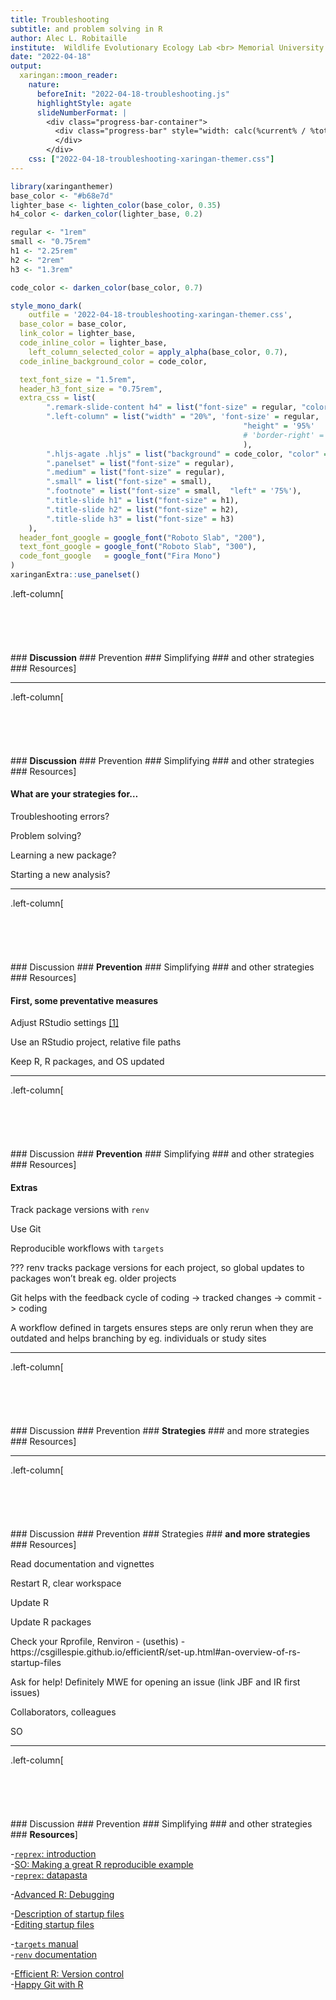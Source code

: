 ```yaml
---
title: Troubleshooting
subtitle: and problem solving in R
author: Alec L. Robitaille
institute:  Wildlife Evolutionary Ecology Lab <br> Memorial University
date: "2022-04-18"
output: 
  xaringan::moon_reader:
    nature:
      beforeInit: "2022-04-18-troubleshooting.js"
      highlightStyle: agate
      slideNumberFormat: |
        <div class="progress-bar-container">
          <div class="progress-bar" style="width: calc(%current% / %total% * 100%);">
          </div>
        </div>
    css: ["2022-04-18-troubleshooting-xaringan-themer.css"]
---
```


```r
library(xaringanthemer)
base_color <- "#b68e7d"
lighter_base <- lighten_color(base_color, 0.35)
h4_color <- darken_color(lighter_base, 0.2)

regular <- "1rem"
small <- "0.75rem"
h1 <- "2.25rem"
h2 <- "2rem"
h3 <- "1.3rem"

code_color <- darken_color(base_color, 0.7)

style_mono_dark(
	outfile = '2022-04-18-troubleshooting-xaringan-themer.css',
  base_color = base_color,
  link_color = lighter_base,
  code_inline_color = lighter_base,
	left_column_selected_color = apply_alpha(base_color, 0.7),
  code_inline_background_color = code_color,

  text_font_size = "1.5rem",
  header_h3_font_size = "0.75rem",
  extra_css = list(
		".remark-slide-content h4" = list("font-size" = regular, "color" = h4_color),
		".left-column" = list("width" = "20%", 'font-size' = regular,
													"height" = '95%'
													# 'border-right' = '0.1px solid var(--link-color)'
													),
		".hljs-agate .hljs" = list("background" = code_color, "color" = lighter_base),
		".panelset" = list("font-size" = regular),
		".medium" = list("font-size" = regular),
		".small" = list("font-size" = small),
		".footnote" = list("font-size" = small,  "left" = '75%'),
		".title-slide h1" = list("font-size" = h1),
		".title-slide h2" = list("font-size" = h2),
		".title-slide h3" = list("font-size" = h3)
	),
  header_font_google = google_font("Roboto Slab", "200"),
  text_font_google = google_font("Roboto Slab", "300"),
  code_font_google   = google_font("Fira Mono")
)
xaringanExtra::use_panelset()
```



.left-column[
<br><br><br><br><br><br>
### **Discussion**
### Prevention
### Simplifying
### and other strategies
### Resources
]


---

.left-column[
<br><br><br><br><br><br>
### **Discussion**
### Prevention
### Simplifying
### and other strategies
### Resources
]


#### What are your strategies for...


Troubleshooting errors?

Problem solving?

Learning a new package?

Starting a new analysis?



---

.left-column[
<br><br><br><br><br><br>
### Discussion
### **Prevention**
### Simplifying
### and other strategies
### Resources
]

#### First, some preventative measures

Adjust RStudio settings [[1]](https://csgillespie.github.io/efficientR/set-up.html#rstudio-options)

Use an RStudio project, relative file paths

Keep R, R packages, and OS updated


---

.left-column[
<br><br><br><br><br><br>
### Discussion
### **Prevention**
### Simplifying
### and other strategies
### Resources
]

#### Extras

Track package versions with `renv`

Use Git

Reproducible workflows with `targets`

???
renv tracks package versions for each project, so global updates to packages 
won't break eg. older projects

Git helps with the feedback cycle of coding -> tracked changes -> commit -> coding

A workflow defined in targets ensures steps are only rerun when they are outdated 
and helps branching by eg. individuals or study sites


---


.left-column[
<br><br><br><br><br><br>
### Discussion
### Prevention
### **Strategies**
### and more strategies
### Resources
]

---

.left-column[
<br><br><br><br><br><br>
### Discussion
### Prevention
### Strategies
### **and more strategies**
### Resources
]

Read documentation and vignettes

Restart R, clear workspace

Update R 

Update R packages

Check your Rprofile, Renviron 
- (usethis) 
- https://csgillespie.github.io/efficientR/set-up.html#an-overview-of-rs-startup-files

Ask for help! 
Definitely MWE for opening an issue
(link JBF and IR first issues)

Collaborators, colleagues

SO


---

.left-column[
<br><br><br><br><br><br>
### Discussion
### Prevention
### Simplifying
### and other strategies
### **Resources**
]

-[`reprex`: introduction](https://reprex.tidyverse.org/articles/reprex-dos-and-donts.html)  
-[SO: Making a great R reproducible example](https://stackoverflow.com/questions/5963269/how-to-make-a-great-r-reproducible-example/16532098)  
-[`reprex`: datapasta](https://reprex.tidyverse.org/articles/datapasta-reprex.html)


-[Advanced R: Debugging](https://adv-r.hadley.nz/debugging.html0)


-[Description of startup files](https://csgillespie.github.io/efficientR/set-up.html#an-overview-of-rs-startup-files=)  
-[Editing startup files](https://usethis.r-lib.org/reference/edit.html)

-[`targets` manual](https://books.ropensci.org/targets/)  
-[`renv` documentation](https://rstudio.github.io/renv/)

-[Efficient R: Version control](https://csgillespie.github.io/efficientR/collaboration.html#version-control)  
-[Happy Git with R](https://happygitwithr.com/)
